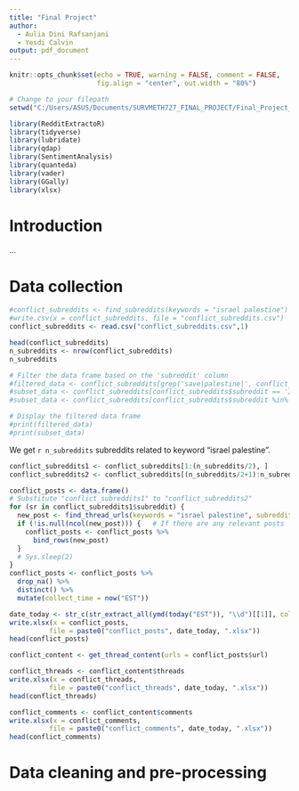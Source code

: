 ```yaml
---
title: "Final Project"
author: 
  - Aulia Dini Rafsanjani
  - Yesdi Calvin
output: pdf_document
---
```


```r
knitr::opts_chunk$set(echo = TRUE, warning = FALSE, comment = FALSE, 
                      fig.align = "center", out.width = "80%")

# Change to your filepath
setwd("C:/Users/ASUS/Documents/SURVMETH727_FINAL_PROJECT/Final_Project_727")
```

```r
library(RedditExtractoR)
library(tidyverse)
library(lubridate)
library(qdap)
library(SentimentAnalysis)
library(quanteda)
library(vader)
library(GGally)
library(xlsx)
```

# Introduction

...

# Data collection

```r
#conflict_subreddits <- find_subreddits(keywords = "israel palestine")
#write.csv(x = conflict_subreddits, file = "conflict_subreddits.csv")
conflict_subreddits <- read.csv("conflict_subreddits.csv",1)
```

```r
head(conflict_subreddits)
n_subreddits <- nrow(conflict_subreddits)
n_subreddits
```

```r
# Filter the data frame based on the 'subreddit' column
#filtered_data <- conflict_subreddits[grep('save|palestine|', conflict_subreddits$subreddit, ignore.case = TRUE), ]
#subset_data <- conflict_subreddits[conflict_subreddits$subreddit == 'IsraelPalestine', ]
#subset_data <- conflict_subreddits[conflict_subreddits$subreddit %in% c('Israel', 'Palestine'), ]

# Display the filtered data frame
#print(filtered_data)
#print(subset_data)
```
We get `r n_subreddits` subreddits related to keyword "israel palestine".

```r
conflict_subreddits1 <- conflict_subreddits[1:(n_subreddits/2), ]
conflict_subreddits2 <- conflict_subreddits[(n_subreddits/2+1):n_subreddits, ]
```

```r
conflict_posts <- data.frame()
# Substitute "conflict_subreddits1" to "conflict_subreddits2"
for (sr in conflict_subreddits1$subreddit) {
  new_post <- find_thread_urls(keywords = "israel palestine", subreddit = sr, period = "week")
  if (!is.null(ncol(new_post))) {   # If there are any relevant posts
    conflict_posts <- conflict_posts %>% 
      bind_rows(new_post)
  }
  # Sys.sleep(2)
}
conflict_posts <- conflict_posts %>% 
  drop_na() %>% 
  distinct() %>% 
  mutate(collect_time = now("EST"))

date_today <- str_c(str_extract_all(ymd(today("EST")), "\\d")[[1]], collapse = "")
write.xlsx(x = conflict_posts, 
          file = paste0("conflict_posts", date_today, ".xlsx"))
head(conflict_posts)
```

```r
conflict_content <- get_thread_content(urls = conflict_posts$url)

conflict_threads <- conflict_content$threads
write.xlsx(x = conflict_threads, 
          file = paste0("conflict_threads", date_today, ".xlsx"))
head(conflict_threads)

conflict_comments <- conflict_content$comments
write.xlsx(x = conflict_comments, 
          file = paste0("conflict_comments", date_today, ".xlsx"))
head(conflict_comments)
```

# Data cleaning and pre-processing

